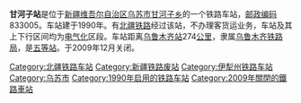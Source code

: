 {{noteTA
|1=zh-cn:始发车次; zh-hk:列車班次;
|2=zh-cn:车次; zh-hk:班次;
}}
{{Infobox China railway station
|车站名称 = <s>甘河子站</s>
|车站名称拼音 = Ganhezi
|车站代码 = 42551
|车站地址 = [[新疆维吾尔自治区|新疆维吾尔自治区]][[乌苏市|乌苏市]]
|归属 = [[乌鲁木齐铁路局|乌鲁木齐铁路局]]
|车站等级 = [[五等站_(中铁)|五等站]]
|线路 = [[北疆铁路|北疆铁路]]
}}
'''甘河子站'''是位于[[新疆维吾尔自治区|新疆维吾尔自治区]][[乌苏市|乌苏市]][[甘河子乡|甘河子乡]]的一个铁路车站，[[邮政编码|邮政编码]]833005。车站建于1990年。有[[北疆铁路|北疆铁路]]经过该站，不办理客货运业务，车站及其上下行区间均为[[电气化|电气化]]区段。车站距离[[乌鲁木齐站|乌鲁木齐站]]274[[公里|公里]]，隶属[[乌鲁木齐铁路局|乌鲁木齐铁路局]]，是[[五等站_(中铁)|五等站]]。于2009年12月关闭。

{{start rail box}}
{{s-inop|[[乌苏站|乌苏站]]}}
{{s-line|[[北疆铁路|北疆铁路]]}}
{{s-inop|[[四棵树站|四棵树站]]}}
{{end box}}
{{北疆铁路}}
{{铁路车站小作品}}
{{新疆小作品}}

[[Category:北疆铁路车站|Category:北疆铁路车站]]
[[Category:新疆铁路废站|Category:新疆铁路废站]]
[[Category:伊犁州铁路车站|Category:伊犁州铁路车站]]
[[Category:乌苏市|Category:乌苏市]]
[[Category:1990年启用的铁路车站|Category:1990年启用的铁路车站]]
[[Category:2009年關閉的鐵路車站|Category:2009年關閉的鐵路車站]]